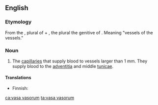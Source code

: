==English==

===Etymology===

From the {{etyl|la|en}} {{term|lang=la|vasa}}, plural of {{term|lang=la|vas||vessel}} + {{term|lang=la|vasorum}}, the plural the genitive of {{term|lang=la|vas||vessel}}. Meaning "vessels of the vessels."

===Noun===
{{en-plural noun}}

# {{context|anatomy|lang=en}} The [[capillary|capillaries]] that supply blood to vessels larger than 1 mm. They supply blood to the [[adventitia]] and middle [[tunica]]e.

====Translations====
{{trans-top|capillaries that supply blood to vessels}}
* Finnish: {{t|fi|suonenseinämäsuonet|p}}
{{trans-mid}}
{{trans-bottom}}

[[ca:vasa vasorum]]
[[ta:vasa vasorum]]